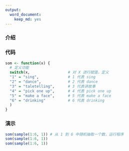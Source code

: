 ```yaml
---
output:
  word_document:
    keep_md: yes
---
```

### 介绍


### 代码
```r
som <- function(x) {
  # 定义功能
  switch(x,                 # 对 X 进行赋值，定义
  "1" = "sing",             # 1 代表 sing
  "2" = "dance",            # 2 代表 dance
  "3" = "taletelling",      # 3 代表讲故事
  "4" = "pick one up",      # 4 代表 pick one up
  "5" = "make a face",      # 5 代表 make a face
  "6" = "drinking"          # 6 代表 drinking
  )
}
```

### 演示
```r
som(sample(1:6, 1)) # 从 1 到 6 中随机抽取一个数，运行程序
som(sample(1:6, 1))
som(sample(1:6, 1))
```

